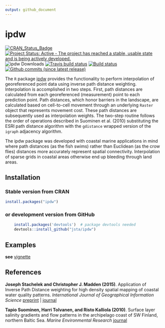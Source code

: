 ```yaml
---
output: github_document
---
```


ipdw
======

[![CRAN\_Status\_Badge](https://www.r-pkg.org/badges/version/ipdw)](https://cran.r-project.org/package=ipdw)
[![Project Status: Active - The project has reached a stable, usable state and is being actively developed.](https://www.repostatus.org/badges/latest/active.svg)](https://www.repostatus.org/#active)
![ipdw Downloads](https://cranlogs.r-pkg.org/badges/ipdw)
[![Travis build status](https://travis-ci.org/jsta/ipdw.svg?branch=master)](https://travis-ci.org/jsta/ipdw)
[![Build status](https://ci.appveyor.com/api/projects/status/5vb8krkx50r1qhbp?svg=true)](https://ci.appveyor.com/project/jsta/ipdw)
[![Github commits (since latest release)](https://img.shields.io/github/commits-since/jsta/ipdw/latest.svg)]()

The `R` package [ipdw](https://jsta.github.io/public/stachmadden2015am.pdf)  provides the functionality to perform interpolation of georeferenced point data using inverse path distance weighting. Interpolation is accomplished in two steps. First, path distances are calculated from each georeferenced (measurement) point to each prediction point. Path distances, which honor barriers in the landscape, are calculated based on cell-to-cell movement through an underlying `Raster` object that represents movement cost. These path distances are subsequently used as interpolation weights. The two-step routine follows the order of operations described in Suominen et al. (2010) substituting the ESRI path distance algorithm with the `gdistance` wrapped version of the `igraph` adjacency algorithm.    

The ipdw package was developed with coastal marine applications in mind where path distances (as the fish swims) rather than Euclidean (as the crow flies) distances more accurately represent spatial connectivity. Interpolation of sparse grids in coastal areas otherwise end up bleeding through land areas.

## Installation
### Stable version from CRAN

```r
install.packages("ipdw")
```

### or development version from GitHub
```r
	install.packages('devtools')  # package devtools needed
	devtools::install_github("jsta/ipdw")
```

## Examples
**see** [vignette](https://jsta.github.com/ipdw/articles)

## References
**Joseph Stachelek and Christopher J. Madden (2015)**. Application of Inverse Path Distance weighting for high density spatial mapping of coastal water quality patterns.
*International Journal of Geographical Information Science*
[preprint](https://jsta.github.io/public/stachmadden2015am.pdf) | [journal](https://dx.doi.org/10.1080/13658816.2015.1018833)

**Tapio Suominen, Harri Tolvanen, and Risto Kalliola (2010)**. Surface layer salinity gradients and flow patterns in the archipelago coast of SW Finland, northern Baltic Sea.
*Marine Environmental Research*
[journal](https://dx.doi.org/10.1016/j.marenvres.2009.10.009)
  
